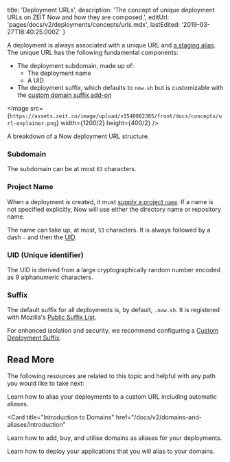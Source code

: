 
  title: 'Deployment URLs',
  description:
    'The concept of unique deployment URLs on ZEIT Now and how they are composed.',
  editUrl: 'pages/docs/v2/deployments/concepts/urls.mdx',
  lastEdited: '2019-03-27T18:40:25.000Z'
}

A deployment is always associated with a unique URL and [a staging alias](/docs/v2/domains-and-aliases/aliasing-a-deployment). The unique URL has the following fundamental components:

- The deployment subdomain, made up of:
  - The deployment name
  - A UID
- The deployment suffix, which defaults to `now.sh` but is customizable with the [custom domain suffix add-on](/docs/v2/platform/add-ons#custom-deployment-suffix)

<Image src={`https://assets.zeit.co/image/upload/v1540862385/front/docs/concepts/url-explainer.png`}
width={1200/2}
height={400/2}
/>
<Caption>A breakdown of a Now deployment URL structure.</Caption>

### Subdomain

The subdomain can be at most `63` characters.

### Project Name

When a deployment is created, it must [supply a project `name`](/docs/v2/deployments/configuration#name). If a name is not specified explicitly, Now will use either the directory name or repository name.

The name can take up, at most, `53` characters. It is always followed by a dash `-` and then the [UID](<#uid-(unique-identifier)>).

### UID (Unique identifier)

The UID is derived from a large cryptographically random number encoded as 9 alphanumeric characters.

### Suffix

The default suffix for all deployments is, by default, `.now.sh`. It is registered with Mozilla's [Public Suffix List](https://publicsuffix.org/).

For enhanced isolation and security, we recommend configuring a [Custom Deployment Suffix](/docs/v2/platform/add-ons#custom-deployment-suffix).

## Read More

The following resources are related to this topic and helpful with any path you would like to take next:

<Card title="Aliasing a Deployment" href="/docs/v2/domains-and-aliases">
  Learn how to alias your deployments to a custom URL including automatic
  aliases.
</Card>

<Card
  title="Introduction to Domains"
  href="/docs/v2/domains-and-aliases/introduction"
>
  Learn how to add, buy, and utilise domains as aliases for your deployments.
</Card>

<Card title="Deployment Basics" href="/docs/v2/deployments/basics">
  Learn how to deploy your applications that you will alias to your domains.
</Card>

